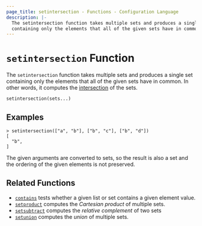 ```yaml
---
page_title: setintersection - Functions - Configuration Language
description: |-
  The setintersection function takes multiple sets and produces a single set
  containing only the elements that all of the given sets have in common.
---
```


# `setintersection` Function

The `setintersection` function takes multiple sets and produces a single set
containing only the elements that all of the given sets have in common.
In other words, it computes the
[intersection](https://en.wikipedia.org/wiki/Intersection_\(set_theory\)) of the sets.

```hcl
setintersection(sets...)
```

## Examples

```
> setintersection(["a", "b"], ["b", "c"], ["b", "d"])
[
  "b",
]
```

The given arguments are converted to sets, so the result is also a set and
the ordering of the given elements is not preserved.

## Related Functions

* [`contains`](/docs/language/functions/contains) tests whether a given list or set contains
  a given element value.
* [`setproduct`](/docs/language/functions/setproduct) computes the _Cartesian product_ of multiple
  sets.
* [`setsubtract`](/docs/language/functions/setsubtract) computes the _relative complement_ of two sets
* [`setunion`](/docs/language/functions/setunion) computes the _union_ of
  multiple sets.
